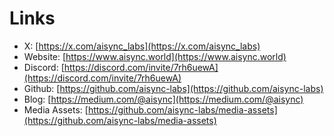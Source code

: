 # Links

- X: [https://x.com/aisync_labs](https://x.com/aisync_labs)
- Website: [https://www.aisync.world](https://www.aisync.world)
- Discord: [https://discord.com/invite/7rh6uewA](https://discord.com/invite/7rh6uewA)
- Github: [https://github.com/aisync-labs](https://github.com/aisync-labs)
- Blog: [https://medium.com/@aisync](https://medium.com/@aisync)
- Media Assets: [https://github.com/aisync-labs/media-assets](https://github.com/aisync-labs/media-assets)